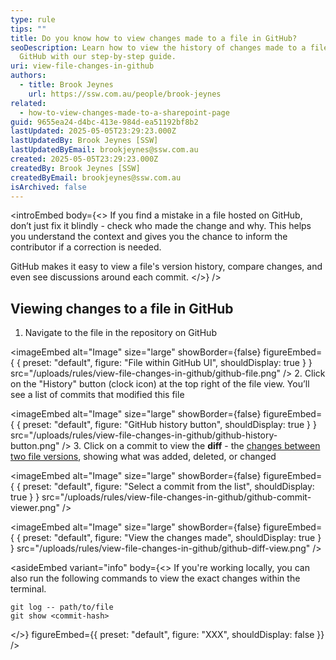 ```yaml
---
type: rule
tips: ""
title: Do you know how to view changes made to a file in GitHub?
seoDescription: Learn how to view the history of changes made to a file in
  GitHub with our step-by-step guide.
uri: view-file-changes-in-github
authors:
  - title: Brook Jeynes
    url: https://ssw.com.au/people/brook-jeynes
related:
  - how-to-view-changes-made-to-a-sharepoint-page
guid: 9655ea24-d4bc-413e-984d-ea51192bf8b2
lastUpdated: 2025-05-05T23:29:23.000Z
lastUpdatedBy: Brook Jeynes [SSW]
lastUpdatedByEmail: brookjeynes@ssw.com.au
created: 2025-05-05T23:29:23.000Z
createdBy: Brook Jeynes [SSW]
createdByEmail: brookjeynes@ssw.com.au
isArchived: false
---
```

<introEmbed
  body={<>
If you find a mistake in a file hosted on GitHub, don’t just fix it blindly - check who made the change and why. This helps you understand the context and gives you the chance to inform the contributor if a correction is needed.

GitHub makes it easy to view a file's version history, compare changes, and even see discussions around each commit.
  </>}
/>
## Viewing changes to a file in GitHub

1. Navigate to the file in the repository on GitHub

   
<imageEmbed
  alt="Image"
  size="large"
  showBorder={false}
  figureEmbed={ {
    preset: "default",
    figure: "File within GitHub UI",
    shouldDisplay: true
  } }
  src="/uploads/rules/view-file-changes-in-github/github-file.png"
/>
2. Click on the "History" button (clock icon) at the top right of the file view. You’ll see a list of commits that modified this file

   
<imageEmbed
  alt="Image"
  size="large"
  showBorder={false}
  figureEmbed={ {
    preset: "default",
    figure: "GitHub history button",
    shouldDisplay: true
  } }
  src="/uploads/rules/view-file-changes-in-github/github-history-button.png"
/>
3. Click on a commit to view the **diff** - the [changes between two file versions](https://docs.github.com/en/pull-requests/committing-changes-to-your-project/viewing-and-comparing-commits/differences-between-commit-views), showing what was added, deleted, or changed

   
<imageEmbed
  alt="Image"
  size="large"
  showBorder={false}
  figureEmbed={ {
    preset: "default",
    figure: "Select a commit from the list",
    shouldDisplay: true
  } }
  src="/uploads/rules/view-file-changes-in-github/github-commit-viewer.png"
/>
   
<imageEmbed
  alt="Image"
  size="large"
  showBorder={false}
  figureEmbed={ {
    preset: "default",
    figure: "View the changes made",
    shouldDisplay: true
  } }
  src="/uploads/rules/view-file-changes-in-github/github-diff-view.png"
/>


<asideEmbed
  variant="info"
  body={<>
    If you're working locally, you can also run the following commands to view the exact changes within the terminal.

```shell
git log -- path/to/file
git show <commit-hash>
```
  </>}
  figureEmbed={{
    preset: "default",
    figure: "XXX",
    shouldDisplay: false
  }}
/>
